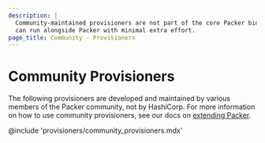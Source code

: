 ```yaml
---
description: |
  Community-maintained provisioners are not part of the core Packer binary, but
  can run alongside Packer with minimal extra effort.
page_title: Community - Provisioners
---
```


# Community Provisioners

The following provisioners are developed and maintained by various members of the
Packer community, not by HashiCorp. For more information on how to use community
provisioners, see our docs on [extending Packer](/packer/docs/plugins/creation).

@include 'provisioners/community_provisioners.mdx'
